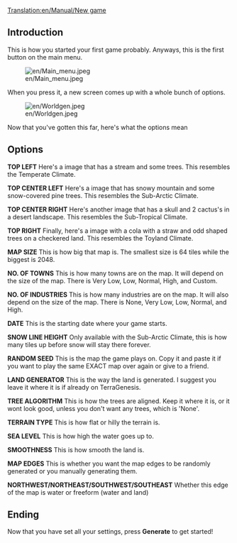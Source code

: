 [[Translation:en/Manual/New game]]
== Introduction ==

This is how you started your first game probably.
Anyways, this is the first button on the main menu.

[[File:en/Main menu.jpeg]]

When you press it, a new screen comes up with a 
whole bunch of options.

[[File:en/Worldgen.jpeg]]

Now that you've gotten this far, here's what the options mean

== Options ==

'''TOP LEFT'''
Here's a image that has a stream and some trees. This resembles the Temperate Climate.

'''TOP CENTER LEFT'''
Here's a image that has snowy mountain and some snow-covered pine trees. This resembles the Sub-Arctic Climate.

'''TOP CENTER RIGHT'''
Here's another image that has a skull and 2 cactus's in a desert landscape. This resembles the Sub-Tropical Climate.

'''TOP RIGHT'''
Finally, here's a image with a cola with a straw and odd shaped trees on a checkered land. This resembles the Toyland Climate.



'''MAP SIZE'''
This is how big that map is. The smallest size is 64 tiles while the biggest is 2048.

'''NO. OF TOWNS'''
This is how many towns are on the map. It will depend on the size of the map. There is Very Low, Low, Normal, High, and Custom.

'''NO. OF INDUSTRIES'''
This is how many industries are on the map. It will also depend on the size of the map. There is None, Very Low, Low, Normal, and High.

'''DATE'''
This is the starting date where your game starts.

'''SNOW LINE HEIGHT'''
Only available with the Sub-Arctic Climate, this is how many tiles up before snow will stay there forever.

'''RANDOM SEED'''
This is the map the game plays on. Copy it and paste it if you want to play the same EXACT map over again or give to a friend.

'''LAND GENERATOR'''
This is the way the land is generated. I suggest you leave it where it is if already on TerraGenesis.

'''TREE ALGORITHM'''
This is how the trees are aligned. Keep it where it is, or it wont look good, unless you don't want any trees, which is 'None'.

'''TERRAIN TYPE'''
This is how flat or hilly the terrain is.

'''SEA LEVEL'''
This is how high the water goes up to.

'''SMOOTHNESS'''
This is how smooth the land is.

'''MAP EDGES'''
This is whether you want the map edges to be randomly generated or you manually generating them.

'''NORTHWEST/NORTHEAST/SOUTHWEST/SOUTHEAST'''
Whether this edge of the map is water or freeform (water and land)

== Ending ==

Now that you have set all your settings, press '''Generate''' to get started!